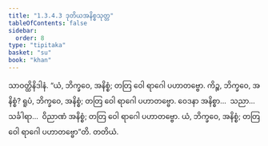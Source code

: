 ```yaml
---
title: "1.3.4.3 ဒုတိယအနိစ္စသုတ္တ"
tableOfContents: false
sidebar:
  order: 8
type: "tipitaka"
basket: "su"
book: "khan"
---
```



<DynamicBreadcrumb />

<Division number="138" book="khan">

<Paragraph number="765" book="khan">
သာဝတ္ထိနိဒါနံ. “ယံ, ဘိက္ခဝေ, အနိစ္စံ; တတြ ဝေါ ရာဂေါ ပဟာတဗ္ဗော. ကိဉ္စ, ဘိက္ခဝေ, အနိစ္စံ? ရူပံ, ဘိက္ခဝေ, အနိစ္စံ; တတြ ဝေါ ရာဂေါ ပဟာတဗ္ဗော. ဝေဒနာ အနိစ္စာ…  သညာ…  သင်္ခါရာ…  ဝိညာဏံ အနိစ္စံ; တတြ ဝေါ ရာဂေါ ပဟာတဗ္ဗော. ယံ, ဘိက္ခဝေ, အနိစ္စံ; တတြ ဝေါ ရာဂေါ ပဟာတဗ္ဗော”တိ.

</Paragraph>
</Division>

<Paragraph number="766" type="center" book="khan">
တတိယံ.
</Paragraph>